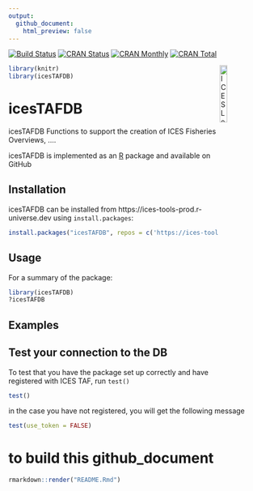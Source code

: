 ```yaml
---
output:
  github_document:
    html_preview: false
---
```


[![Build Status](https://travis-ci.org/ices-tools-prod/icesTAFDB.svg?branch=devel)](https://travis-ci.org/ices-tools-prod/icesTAFDB)
[![CRAN Status](http://r-pkg.org/badges/version/icesTAFDB)](https://cran.r-project.org/package=icesTAFDB)
[![CRAN Monthly](http://cranlogs.r-pkg.org/badges/icesTAFDB)](https://cran.r-project.org/package=icesTAFDB)
[![CRAN Total](http://cranlogs.r-pkg.org/badges/grand-total/icesTAFDB)](https://cran.r-project.org/package=icesTAFDB)

[<img align="right" alt="ICES Logo" width="17%" height="17%" src="http://ices.dk/_layouts/15/1033/images/icesimg/iceslogo.png">](http://ices.dk)

```r
library(knitr)
library(icesTAFDB)
```

icesTAFDB
=======

icesTAFDB Functions to support the creation of ICES Fisheries Overviews, ....

icesTAFDB is implemented as an [R](https://www.r-project.org) package
<!-- and available on [CRAN](https://cran.r-project.org/package=icesTAFDB). -->
and available on GitHub

Installation
------------

icesTAFDB can be installed from https://ices-tools-prod.r-universe.dev using
`install.packages`:

```R
install.packages("icesTAFDB", repos = c('https://ices-tools-prod.r-universe.dev', 'https://cloud.r-project.org'))
```

Usage
-----

For a summary of the package:

```R
library(icesTAFDB)
?icesTAFDB
```

Examples
--------

## Test your connection to the DB

To test that you have the package set up correctly and have registered
with ICES TAF, run `test()`

```r
test()
```

in the case you have not registered, you will get the following message
```r
test(use_token = FALSE)
```


# to build this github_document
```r
rmarkdown::render("README.Rmd")
```
